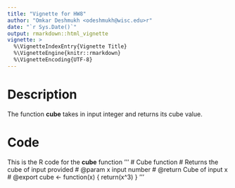 ```yaml
---
title: "Vignette for HW8"
author: "Omkar Deshmukh <odeshmukh@wisc.edu>r"
date: "`r Sys.Date()`"
output: rmarkdown::html_vignette
vignette: >
  %\VignetteIndexEntry{Vignette Title}
  %\VignetteEngine{knitr::rmarkdown}
  %\VignetteEncoding{UTF-8}
---
```


# Description
The function **cube** takes in input integer and returns its cube value.

# Code
This is the R code for the **cube** function
'''
# Cube function 
# Returns the cube of input provided
# @param x input number
# @return Cube of input x
# @export
cube <- function(x) {
  return(x^3)
}
'''
